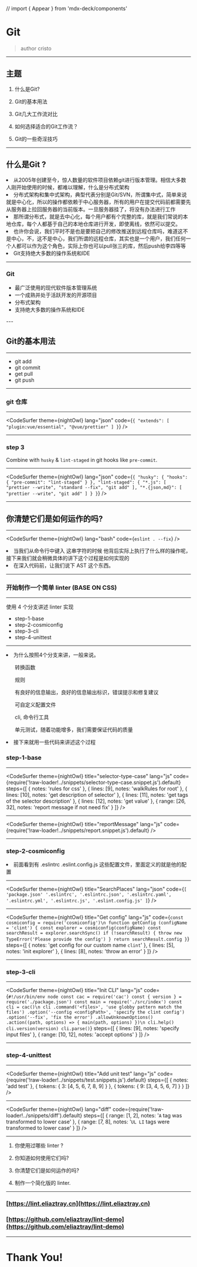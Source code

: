 // import { Appear } from 'mdx-deck/components'

<Head>
  <title>Git</title>
</Head>


# Git

> author cristo

---

## 主题

1. 什么是Git?

2. Git的基本用法

3. Git几大工作流对比

4. 如何选择适合的Git工作流？

5. Git的一些奇淫技巧

---


## 什么是Git ?

<Notes>
  <li> 从2005年创建至今，惊人数量的软件项目依赖git进行版本管理。相信大多数人刚开始使用的时候，都难以理解，什么是分布式架构</li>
  <li> 分布式架构和集中式架构，典型代表分别是Git/SVN，所谓集中式，简单来说就是中心化，所以的操作都依赖于中心服务器，所有的用户在提交代码前都需要先从服务器上拉回服务器的当前版本。一旦服务器挂了，将没有办法进行工作</li>
  <li> 那所谓分布式，就是去中心化，每个用户都有个完整的库，就是我们常说的本地仓库，每个人都基于自己的本地仓库进行开发，即使离线，依然可以提交。</li>
  <li> 也许你会说，我们平时不是也是要把自己的修改推送到远程仓库吗，难道这不是中心，不，这不是中心，我们所谓的远程仓库，其实也是一个用户，我们任何一个人都可以作为这个角色，实际上你也可以pull张三的库，然后push给李四等等</li>
  <li> Git支持绝大多数的操作系统和IDE</li>
</Notes>

---

### Git

<ul>
  <Appear>
  <li>最广泛使用的现代软件版本管理系统</li>
  <li>一个成熟并处于活跃开发的开源项目</li>
  <li>分布式架构</li>
  <li>支持绝大多数的操作系统和IDE</li>
  </Appear>
</ul>
---

## Git的基本用法

---


- git add
- git commit
- get pull
- git push

---

### git 仓库

---

<CodeSurfer
  theme={nightOwl}
  lang="json"
  code={`
    {
      "extends": [
        "plugin:vue/essential",
        "@vue/prettier"
      ]
    }
  `}
/>

---

### step 3

Combine with `husky` & `lint-staged` in git hooks like `pre-commit`.

---

<CodeSurfer
  theme={nightOwl}
  lang="json"
  code={`
  {
    "husky": {
      "hooks": {
        "pre-commit": "lint-staged"
      }
    },
    "lint-staged": {
      "*.js": [
        "prettier --write",
        "standard --fix",
        "git add"
      ],
      "*.{json,md}": [
        "prettier --write",
        "git add"
      ]
    }
  }
  `}
/>

---

## 你清楚它们是如何运作的吗?

---

<CodeSurfer
  theme={nightOwl}
  lang="bash"
  code={`
    eslint . --fix
  `}
/>

<Notes>
  <li>当我们从命令行中键入 这串字符的时候 他背后实际上执行了什么样的操作呢，接下来我们就会稍微具体的讲下这个过程是如何实现的</li>
  <li>在深入代码前，让我们说下 AST 这个东西。 </li>
</Notes>

---

### 开始制作一个简单 linter (BASE ON CSS)

---


使用 4 个分支讲述 linter 实现

- step-1-base
- step-2-cosmiconfig
- step-3-cli
- step-4-unittest

---

<Notes>
  <li>为什么按照4个分支来讲，一般来说。</li>
  <ol>转换函数</ol>
  <ol>规则</ol>
  <ol>有良好的信息输出，良好的信息输出标识，错误提示和修复建议 </ol>
  <ol>可自定义配置文件 </ol>
  <ol>cli, 命令行工具 </ol>
  <ol>单元测试，随着功能增多，我们需要保证代码的质量</ol>
  <li>接下来就用一些代码来讲述这个过程</li>
</Notes>

### step-1-base

---

<CodeSurfer
  theme={nightOwl}
  title="selector-type-case"
  lang="js"
  code={require('!raw-loader!../snippets/selector-type-case.snippet.js').default}
  steps={[
    { notes: 'rules for css' },
    { lines: [9], notes: 'walkRules for root' },
    { lines: [10], notes: 'get description of selector' },
    { lines: [11], notes: 'get tags of the selector description' },
    { lines: [12], notes: 'get value' },
    { range: [26, 32], notes: 'report message if not need fix' }
  ]}
/>

---

<CodeSurfer
  theme={nightOwl}
  title="reportMessage"
  lang="js"
  code={require('!raw-loader!../snippets/report.snippet.js').default}
/>

---

### step-2-cosmiconfig


<Notes>
  <li>前面看到有 .eslintrc .eslint.config.js 这些配置文件，里面定义的就是他的配置</li>
</Notes>


---

<CodeSurfer
  theme={nightOwl}
  title="SearchPlaces"
  lang="json"
  code={`
    [
      'package.json'
      '.eslintrc',
      '.eslintrc.json',
      '.eslintrc.yaml',
      '.eslintrc.yml',
      '.eslintrc.js',
      '.eslint.config.js'
    ]
  `}
/>

---

<CodeSurfer
  theme={nightOwl}
  title="Get config"
  lang="js"
  code={`
    const cosmiconfig = require('cosmiconfig')\n
    function getConfig (configName = 'clint') {
      const explorer = cosmiconfig(configName)
      const searchResult = explorer.searchSync()
      if (!searchResult) {
        throw new TypeError('Please provide the config')
      }
      return searchResult.config
    }
  `}
  steps={[
    { notes: 'get config for our custom name `clint`' },
    { lines: [5], notes: 'init explorer' },
    { lines: [8], notes: 'throw an error' }
  ]}
/>

---

### step-3-cli

---

<CodeSurfer
  theme={nightOwl}
  title="Init CLI"
  lang="js"
  code={`
    #!/usr/bin/env node
    const cac = require('cac')
    const { version } = require('./package.json')
    const main = require('./src/index')
    const cli = cac()\n
    cli
      .command('<files>', 'use globby pattern match the files')
      .option('--config <configPath>', 'specify the clint config')
      .option('--fix', 'fix the error')
      .allowUnknownOptions()
      .action((path, options) => {
        main(path, options)
      })\n
    cli.help()
    cli.version(version)
    cli.parse()
  `}
  steps={[
    { lines: [9], notes: 'specify input files' },
    { range: [10, 12], notes: 'accept options' }
  ]}
/>

---

### step-4-unittest

---

<CodeSurfer
  theme={nightOwl}
  title="Add unit test"
  lang="js"
  code={require('!raw-loader!../snippets/test.snippets.js').default}
  steps={[
    { notes: 'add test' },
    { tokens: { 3: [4, 5, 6, 7, 8, 9] } },
    { tokens: { 9: [3, 4, 5, 6, 7] } }
  ]}
/>

---

<CodeSurfer
  theme={nightOwl}
  lang="diff"
  code={require('!raw-loader!../snippets/diff').default}
  steps={[
    { range: [1, 2], notes: '`A` tag was transformed to lower case' },
    { range: [7, 8], notes: '`UL LI` tags were transformed to lower case' }
  ]}
/>

---


1. 你使用过哪些 linter ?

2. 你知道如何使用它们吗?

3. 你清楚它们是如何运作的吗?

4. 制作一个简化版的 linter.

---

### [https://lint.eliaztray.cn](https://lint.eliaztray.cn)

### [https://github.com/eliaztray/lint-demo](https://github.com/eliaztray/lint-demo)

---

# Thank You!
